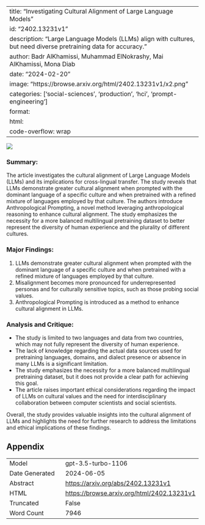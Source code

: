 
---
title: "Investigating Cultural Alignment of Large Language Models"
id: "2402.13231v1"
description: "Large Language Models (LLMs) align with cultures, but need diverse pretraining data for accuracy."
author: Badr AlKhamissi, Muhammad ElNokrashy, Mai AlKhamissi, Mona Diab
date: "2024-02-20"
image: "https://browse.arxiv.org/html/2402.13231v1/x2.png"
categories: ['social-sciences', 'production', 'hci', 'prompt-engineering']
format:
  html:
    code-overflow: wrap
---

![](https://browse.arxiv.org/html/2402.13231v1/x2.png)

### Summary:
The article investigates the cultural alignment of Large Language Models (LLMs) and its implications for cross-lingual transfer. The study reveals that LLMs demonstrate greater cultural alignment when prompted with the dominant language of a specific culture and when pretrained with a refined mixture of languages employed by that culture. The authors introduce Anthropological Prompting, a novel method leveraging anthropological reasoning to enhance cultural alignment. The study emphasizes the necessity for a more balanced multilingual pretraining dataset to better represent the diversity of human experience and the plurality of different cultures.

### Major Findings:
1. LLMs demonstrate greater cultural alignment when prompted with the dominant language of a specific culture and when pretrained with a refined mixture of languages employed by that culture.
2. Misalignment becomes more pronounced for underrepresented personas and for culturally sensitive topics, such as those probing social values.
3. Anthropological Prompting is introduced as a method to enhance cultural alignment in LLMs.

### Analysis and Critique:
- The study is limited to two languages and data from two countries, which may not fully represent the diversity of human experience.
- The lack of knowledge regarding the actual data sources used for pretraining languages, domains, and dialect presence or absence in many LLMs is a significant limitation.
- The study emphasizes the necessity for a more balanced multilingual pretraining dataset, but it does not provide a clear path for achieving this goal.
- The article raises important ethical considerations regarding the impact of LLMs on cultural values and the need for interdisciplinary collaboration between computer scientists and social scientists.

Overall, the study provides valuable insights into the cultural alignment of LLMs and highlights the need for further research to address the limitations and ethical implications of these findings.

## Appendix

|          |          |
|----------|----------|
| Model     | gpt-3.5-turbo-1106       |
| Date Generated     | 2024-06-05       |
| Abstract | [https://arxiv.org/abs/2402.13231v1](https://arxiv.org/abs/2402.13231v1)        |
| HTML     | [https://browse.arxiv.org/html/2402.13231v1](https://browse.arxiv.org/html/2402.13231v1)       |
| Truncated       | False       |
| Word Count       | 7946       |